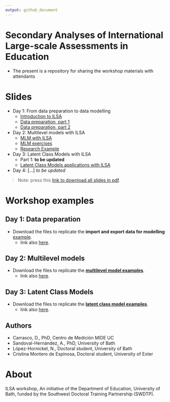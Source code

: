 ```yaml
---
output: github_document
---
```


# Secondary Analyses of International Large-scale Assessments in Education

- The present is a repository for sharing the workshop materials with attendants

# Slides

- Day 1: From data preparation to data modelling
  + [Introduction to ILSA](https://www.dropbox.com/s/b6jullktpr2k1ul/day_01_part_1_intro.pdf?dl=1)
  + [Data preparation, part 1](https://www.dropbox.com/s/errjks89w4flkeh/day_01_part_2_data_prep.pdf?dl=1)
  + [Data preparation, part 2](https://www.dropbox.com/s/xts1igppk6od75u/day_01_part_3_data_prep.pdf?dl=1)

- Day 2: Multilevel models with ILSA
  + [MLM with ILSA](https://www.dropbox.com/s/xpsu9jt6fx7z6w6/day_02_part_1_MLM_w_ILSA.pdf?dl=1)
  + [MLM exercises](https://www.dropbox.com/s/6kba1j6t806trw6/day_02_part_2_ILSA_MLM_exercises.pdf?dl=1)
  + [Research Example](https://www.dropbox.com/s/6uo1t5do1l4oaqo/day_02_part_3_mlm_paper_example.pdf?dl=1)

- Day 3: Latent Class Models with ILSA
  + Part 1: **to be updated**
  + [Latent Class Models applications with ILSA](https://www.dropbox.com/s/h7aj6bujqhlg7wh/day_03_part_2_latent_classes.pdf?dl=1)

- Day 4: [...] *to be updated*

>Note: press this [link to download all slides in pdf](https://www.dropbox.com/sh/hrajgyb6e31b6cr/AAC2C8fpxlrfQGI70Q9tycy4a?dl=1).

# Workshop examples

## Day 1: Data preparation

- Download the files to replicate the **import and export data for modelling** [example](https://www.dropbox.com/sh/1kxfsumwf2dot07/AAAsOZpI0VghO40SBVPgrzhQa?dl=1).
  + link also [here](https://www.dropbox.com/sh/1kxfsumwf2dot07/AAAsOZpI0VghO40SBVPgrzhQa?dl=1).


## Day 2: Multilevel models

- Download the files to replicate the [**multilevel model examples**](https://www.dropbox.com/sh/3vl7vd85h4qr6ol/AACVtG9U2jRaFCXNir8ZHzVga?dl=1).
  + link also [here](https://www.dropbox.com/sh/3vl7vd85h4qr6ol/AACVtG9U2jRaFCXNir8ZHzVga?dl=1).

## Day 3: Latent Class Models

- Download the files to replicate the [**latent class model examples**](https://www.dropbox.com/sh/l5aaod0wb1l8c2h/AAB4fWG-IX3URFUJAbAKIlvVa?dl=1).
  + link also [here](https://www.dropbox.com/sh/l5aaod0wb1l8c2h/AAB4fWG-IX3URFUJAbAKIlvVa?dl=1).


## Authors

- Carrasco, D., PhD, Centro de Medición MIDE UC
- Sandoval-Hernández, A., PhD, University of Bath
- López-Hornickel, N., Doctoral student, University of Bath
- Cristina Montero de Espinosa, Doctoral student, University of Exter

# About

ILSA workshop, An initiative of the Department of Education, University of Bath, funded by the Southwest Doctoral Training Partnership (SWDTP).
